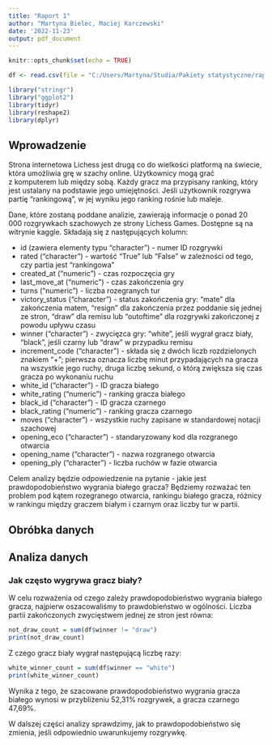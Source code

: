 ```yaml
---
title: "Raport 1"
author: "Martyna Bielec, Maciej Karczewski"
date: '2022-11-23'
output: pdf_document
---
```


```r
knitr::opts_chunk$set(echo = TRUE)
```

```r
df <- read.csv(file = "C:/Users/Martyna/Studia/Pakiety statystyczne/raport1/chess_games.csv")

library("stringr")
library("ggplot2")
library(tidyr)
library(reshape2)
library(dplyr)
```

## Wprowadzenie

Strona internetowa Lichess jest drugą co do wielkości platformą na świecie, która umożliwia grę w szachy online. Użytkownicy mogą grać z$~$komputerem lub między sobą. Każdy gracz ma przypisany ranking, który jest ustalany na podstawie jego umiejętności. Jeśli użytkownik rozgrywa partię "rankingową", w jej wyniku jego ranking rośnie lub maleje.

Dane, które zostaną poddane analizie, zawierają informacje o$~$ponad 20 000$~$rozgrywkach szachowych ze strony Lichess Games. Dostępne są na witrynie kaggle. Składają się z następujących kolumn:



- id (zawiera elementy typu "character") - numer ID rozgrywki
- rated ("character") - wartość "True" lub "False" w$~$zależności od tego, czy partia jest "rankingowa"
- created_at ("numeric") - czas rozpoczęcia gry
- last_move_at ("numeric") - czas zakończenia gry
- turns ("numeric") - liczba rozegranych tur
- victory_status ("character") - status zakończenia gry: "mate" dla zakończenia matem, "resign" dla zakończenia przez poddanie się jednej ze stron, "draw" dla remisu lub "outoftime" dla rozgrywki zakończonej z powodu upływu czasu
- winner ("character") - zwycięzca gry: "white", jeśli wygrał gracz biały, "black", jeśli czarny lub "draw" w$~$przypadku remisu
- increment_code ("character") - składa się z dwóch liczb rozdzielonych znakiem "+"; pierwsza oznacza liczbę minut przypadających na gracza na wszystkie jego ruchy, druga liczbę sekund, o którą zwiększa się czas gracza po wykonaniu ruchu
- white_id ("character") - ID gracza białego
- white_rating ("numeric") - ranking gracza białego
- black_id ("character") - ID gracza czarnego
- black_rating ("numeric") - ranking gracza czarnego
- moves ("character") - wszystkie ruchy zapisane w$~$standardowej notacji szachowej
- opening_eco ("character") - standaryzowany kod dla rozgranego otwarcia
- opening_name ("character") - nazwa rozgranego otwarcia
- opening_ply ("character") - liczba ruchów w$~$fazie otwarcia
 
Celem analizy będzie odpowiedzenie na pytanie - jakie jest prawdopodobieństwo wygrania białego gracza? Będziemy rozważać ten problem pod kątem rozegranego otwarcia, rankingu białego gracza, różnicy w$~$rankingu między graczem białym i$~$czarnym oraz liczby tur w$~$partii.


## Obróbka danych

## Analiza danych

### Jak często wygrywa gracz biały?

W celu rozważenia od czego zależy prawdopodobieństwo wygrania białego gracza, najpierw oszacowaliśmy to prawdobieństwo w ogólności. Liczba partii zakończonych zwycięstwem jednej ze stron jest równa:

```r
not_draw_count = sum(df$winner != "draw")
print(not_draw_count)
```

Z czego gracz biały wygrał następującą liczbę razy:

```r
white_winner_count = sum(df$winner == "white")
print(white_winner_count)
```

Wynika z tego, że szacowane prawdopodobieństwo wygrania gracza białego wynosi w przybliżeniu 52,31% rozgrywek, a gracza czarnego 47,69%.

W dalszej części analizy sprawdzimy, jak to prawdopodobieństwo się zmienia, jeśli odpowiednio uwarunkujemy rozgrywkę. 
